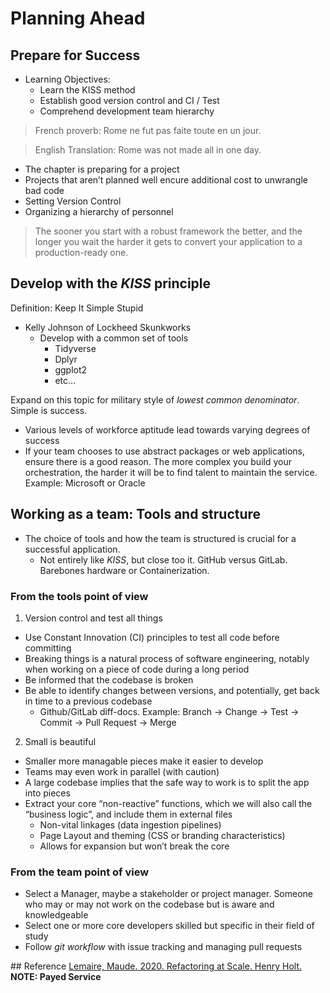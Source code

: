 
# Planning Ahead
## Prepare for Success
 - Learning Objectives:
   - Learn the KISS method
   - Establish good version control and CI / Test
   - Comprehend development team hierarchy

>French proverb: Rome ne fut pas faite toute en un jour.

>English Translation: Rome was not made all in one day.

 - The chapter is preparing for a project
 - Projects that aren't planned well encure additional cost to unwrangle bad code
 - Setting Version Control
 - Organizing a hierarchy of personnel
 
> The sooner you start with a robust framework the better, and the longer you wait the harder it gets to convert your application to a production-ready one.

## Develop with the *KISS* principle
Definition: Keep It Simple Stupid

- Kelly Johnson of Lockheed Skunkworks
  - Develop with a common set of tools
    - Tidyverse
    - Dplyr
    - ggplot2
    - etc...
  
Expand on this topic for military style of *lowest common denominator*. Simple is success.

- Various levels of workforce aptitude lead towards varying degrees of success
- If your team chooses to use abstract packages or web applications, ensure there is a good reason. The more complex you build your orchestration, the harder it will be to find talent to maintain the service. Example: Microsoft or Oracle

## Working as a team: Tools and structure
- The choice of tools and how the team is structured is crucial for a successful application.
  - Not entirely like *KISS*, but close too it. GitHub versus GitLab. Barebones hardware or Containerization.
 
### From the tools point of view
1. Version control and test all things
 - Use Constant Innovation (CI) principles to test all code before committing
 - Breaking things is a natural process of software engineering, notably when working on a piece of code during a long period
 - Be informed that the codebase is broken
 - Be able to identify changes between versions, and potentially, get back in time to a previous codebase
   - Github/GitLab diff-docs. Example: Branch -> Change -> Test -> Commit -> Pull Request -> Merge
2. Small is beautiful
 - Smaller more managable pieces make it easier to develop
 - Teams may even work in parallel (with caution)
 - A large codebase implies that the safe way to work is to split the app into pieces
 - Extract your core “non-reactive” functions, which we will also call the “business logic”, and include them in external files
   - Non-vital linkages (data ingestion pipelines)
   - Page Layout and theming (CSS or branding characteristics)
   - Allows for expansion but won't break the core

### From the team point of view
 - Select a Manager, maybe a stakeholder or project manager. Someone who may or may not work on the codebase but is aware and knowledgeable
 - Select one or more core developers skilled but specific in their field of study
 - Follow *git workflow* with issue tracking and managing pull requests
 
 ## Reference
 [Lemaire, Maude. 2020. Refactoring at Scale. Henry Holt.](https://www.oreilly.com/library/view/refactoring-at-scale/9781492075523/) **NOTE: Payed Service**